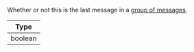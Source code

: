 Whether or not this is the last message in a [group of messages](#groupstyles).

| Type    |
| ------- |
| boolean |

